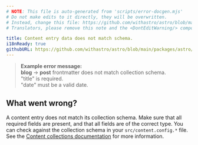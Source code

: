 ```yaml
---
# NOTE: This file is auto-generated from 'scripts/error-docgen.mjs'
# Do not make edits to it directly, they will be overwritten.
# Instead, change this file: https://github.com/withastro/astro/blob/main/packages/astro/src/core/errors/errors-data.ts
# Translators, please remove this note and the <DontEditWarning/> component.

title: Content entry data does not match schema.
i18nReady: true
githubURL: https://github.com/withastro/astro/blob/main/packages/astro/src/core/errors/errors-data.ts
---
```


<DontEditWarning />


> **Example error message:**<br/>
**blog** → **post** frontmatter does not match collection schema.<br/>
"title" is required.<br/>
"date" must be a valid date.

## What went wrong?
A content entry does not match its collection schema.
Make sure that all required fields are present, and that all fields are of the correct type.
You can check against the collection schema in your `src/content.config.*` file.
See the [Content collections documentation](/vi/guides/content-collections/) for more information.



